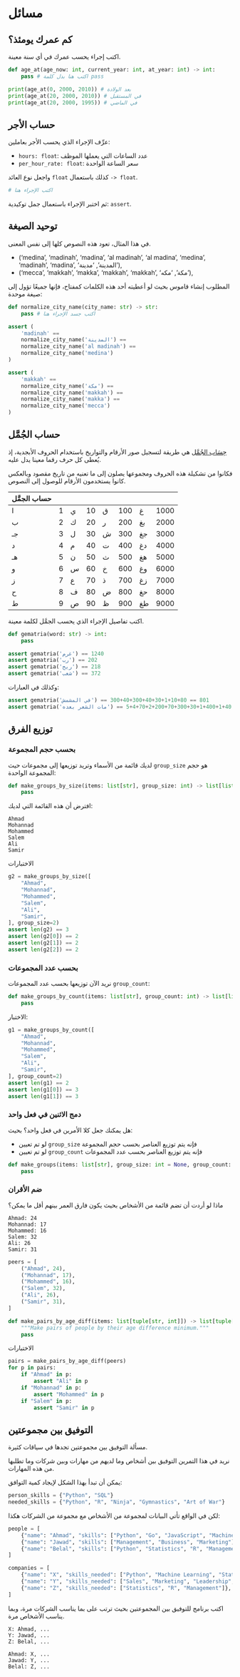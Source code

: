 # مسائل {.unnumbered}

## كم عمرك يومئذ؟

اكتب إجراء يحسب عمرك في أي سنة معينة.

```python
def age_at(age_now: int, current_year: int, at_year: int) -> int:
    pass # اكتب هنا بدل كلمة pass

print(age_at(0, 2000, 2010)) # بعد الولادة
print(age_at(20, 2000, 2010)) # في المستقبل
print(age_at(20, 2000, 1995)) # في الماضي
```

## حساب الأجر

عرِّف الإجراء الذي يحسب الأجر بعاملين:

- `hours: float`: عدد الساعات التي يعملها الموظف
- `per_hour_rate: float`: سعر الساعة الواحدة

واجعل نوع العائد `float` كذلك باستعمال `-> float`.

```python
# اكتب الإجراء هنا
```

ثم اختبر الإجراء باستعمال جمل توكيدية: `assert`.


## توحيد الصيغة

في هذا المثال، تعود هذه النصوص كلها إلى نفس المعنى.

- ('medina', 'madinah', 'madina', 'al madinah', 'al madina', 'medina', 'madinah', 'madina', 'المدينة', 'مدينة'),
- ('mecca', 'makkah', 'makka', 'makkah', 'makkah', 'مكة', 'مكه'),

المطلوب إنشاء قاموس بحيث لو أعطيته أحد هذه الكلمات كمفتاح، فإنها جميعًا تؤول إلى صيغة موحدة:

```python
def normalize_city_name(city_name: str) -> str:
    pass # اكتب جسد الإجراء هنا
```

```python
assert (
    'madinah' ==
    normalize_city_name('المدينة') ==
    normalize_city_name('al madinah') ==
    normalize_city_name('medina')
)

assert (
    'makkah' ==
    normalize_city_name('مكة') ==
    normalize_city_name('makkah') ==
    normalize_city_name('makka') ==
    normalize_city_name('mecca')
)
```


## حساب الجُمَّل

[حِسَاب الجُمَّل](https://ar.wikipedia.org/wiki/%D8%AD%D8%B3%D8%A7%D8%A8_%D8%A7%D9%84%D8%AC%D9%85%D9%84) هي طريقة لتسجيل صور الأرقام والتواريخ باستخدام الحروف الأبجدية، إذ يُعطى كل حرف رقما معينا يدل عليه.

فكانوا من تشكيلة هذه الحروف ومجموعها يصلون إلى ما تعنيه من تاريخ مقصود وبالعكس كانوا يستخدمون الأرقام للوصول إلى النصوص.

| حساب الجمَّل |  |  |  |  |  |  |  |
| --- | --- | --- | --- | --- | --- | --- | --- |
| ا | 1 | ي | 10 | ق | 100 | غ | 1000 |
| ب | 2 | ك | 20 | ر | 200 | بغ | 2000 |
| جـ | 3 | ل | 30 | ش | 300 | جغ | 3000 |
| د | 4 | م | 40 | ت | 400 | دغ | 4000 |
| هـ | 5 | ن | 50 | ث | 500 | هغ | 5000 |
| و | 6 | س | 60 | خ | 600 | وغ | 6000 |
| ز | 7 | ع | 70 | ذ | 700 | زغ | 7000 |
| ح | 8 | ف | 80 | ض | 800 | حغ | 8000 |
| ط | 9 | ص | 90 | ظ | 900 | طغ | 9000 |

اكتب تفاصيل الإجراء الذي يحسب الجمَّل لكلمة معينة.

```python
def gematria(word: str) -> int:
    pass
```

```python
assert gematria('غرم') == 1240
assert gematria('رب') == 202
assert gematria('ريح') == 218
assert gematria('شعب') == 372
```

وكذلك في العبارات:

```python
assert gematria('في المشمش') == 801 == 80+10+1+30+40+300+40+300
assert gematria('مات الشعر بعده') == 1123 == 40+1+400+1+30+300+70+200+2+70+4+5
```

## توزيع الفرق


### بحسب حجم المجموعة

لديك قائمة من الأسماء وتريد توزيعها إلى مجموعات حيث `group_size` هو حجم المجموعة الواحدة:

```python
def make_groups_by_size(items: list[str], group_size: int) -> list[list[str]]:
    pass
```

افترض أن هذه القائمة التي لديك:

```
Ahmad
Mohannad
Mohammed
Salem
Ali
Samir
```

الاختبارات

```python
g2 = make_groups_by_size([
    "Ahmad",
    "Mohannad",
    "Mohammed",
    "Salem",
    "Ali",
    "Samir",
], group_size=2)
assert len(g2) == 3
assert len(g2[0]) == 2
assert len(g2[1]) == 2
assert len(g2[2]) == 2
```

### بحسب عدد المجموعات

نريد الآن توزيعها بحسب عدد المجموعات `group_count`:

```python
def make_groups_by_count(items: list[str], group_count: int) -> list[list[str]]:
    pass
```

الاختبار:

```python
g1 = make_groups_by_count([
    "Ahmad",
    "Mohannad",
    "Mohammed",
    "Salem",
    "Ali",
    "Samir",
], group_count=2)
assert len(g1) == 2
assert len(g1[0]) == 3
assert len(g1[1]) == 3
```

### دمج الاثنين في فعل واحد

هل يمكنك جعل كلا الأمرين في فعل واحد؟ بحيث:

- لو تم تعيين `group_size` فإنه يتم توزيع العناصر بحسب حجم المجموعة
- لو تم تعيين `group_count` فإنه يتم توزيع العناصر بحسب عدد المجموعات

```python
def make_groups(items: list[str], group_size: int = None, group_count: int = None) -> list[list[str]]:
    pass
```

### ضم الأقران

ماذا لو أردت أن تضم قائمة من الأشخاص بحيث يكون فارق العمر بينهم أقل ما يمكن؟

```
Ahmad: 24
Mohannad: 17
Mohammed: 16
Salem: 32
Ali: 26
Samir: 31
```

```python
peers = [
    ("Ahmad", 24),
    ("Mohannad", 17),
    ("Mohammed", 16),
    ("Salem", 32),
    ("Ali", 26),
    ("Samir", 31),
]
```

```python
def make_pairs_by_age_diff(items: list[tuple[str, int]]) -> list[tuple[str, str]]:
    """Make pairs of people by their age difference minimum."""
    pass
```

الاختبارات

```python
pairs = make_pairs_by_age_diff(peers)
for p in pairs:
    if "Ahmad" in p:
        assert "Ali" in p
    if "Mohannad" in p:
        assert "Mohammed" in p
    if "Salem" in p:
        assert "Samir" in p
```

## التوفيق بين مجموعتين

مسألة التوفيق بين مجموعتين تجدها في سياقات كثيرة.

نريد في هذا التمرين التوفيق بين أشخاص وما لديهم من مهارات وبين شركات وما تطلبها من هذه المهارات.

يمكن أن تبدأ بهذا الشكل لإيجاد كمية التوافق:

```python
person_skills = {"Python", "SQL"}
needed_skills = {"Python", "R", "Ninja", "Gymnastics", "Art of War"}
```

لكن في الواقع تأتي البيانات لمجموعة من الأشخاص مع مجموعة من الشركات هكذا:

```python
people = [
    {"name": "Ahmad", "skills": ["Python", "Go", "JavaScript", "Machine Learning", "Statistics"]},
    {"name": "Jawad", "skills": ["Management", "Business", "Marketing"]},
    {"name": "Belal", "skills": ["Python", "Statistics", "R", "Management"]},
]

companies = [
    {"name": "X", "skills_needed": ["Python", "Machine Learning", "Statistics"]},
    {"name": "Y", "skills_needed": ["Sales", "Marketing", "Leadership", "Management"]},
    {"name": "Z", "skills_needed": ["Statistics", "R", "Management"]},
]
```

اكتب برنامج للتوفيق بين المجموعتين بحيث ترتب على بما يناسب الشركات مرة، وبما يناسب الأشخاص مرة.

```
X: Ahmad, ...
Y: Jawad, ...
Z: Belal, ...

Ahmad: X, ...
Jawad: Y, ...
Belal: Z, ...
```